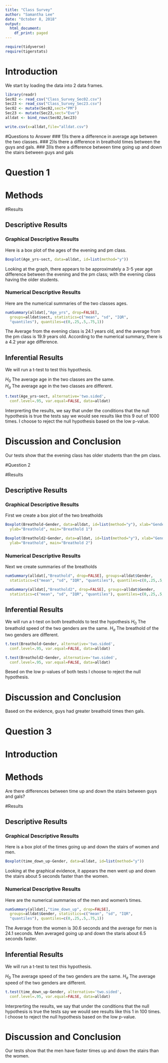 ```yaml
---
title: "Class Survey"
author: "Samantha Lee"
date: "October 8, 2018"
output:
  html_document:
    df_print: paged
---
```


```r
require(tidyverse)
require(tigerstats)

```

# Introduction

<!--In this section you explain what you are trying to show.  Where did the data come from?  What is the research or other question you are trying to answer?!-->
  
We start by loading the data into 2 data frames.

```r
library(readr)
Sec02 <- read_csv("Class_Survey_Sec02.csv")
Sec23 <- read_csv("Class_Survey_Sec23.csv")
Sec02 <- mutate(Sec02,sect="PM")
Sec23 <- mutate(Sec23,sect="Eve")
alldat <- bind_rows(Sec02,Sec23)
```

```r
write.csv(x=alldat,file="alldat.csv")
```




#Questions to Answer
### 1)Is there a difference in average age between the two classes.
### 2)Is there a difference in breathold times between the guys and gals.
### 3)Is there a difference between time going up and down the stairs between guys and gals



# Question 1



# Methods

<!--Decide on your methods:  use "variable analysis" or other appropriate descriptors.  Make sure to choose at least one graphical method and at least one numerical method.!-->




#Results

<!--Divide this section into two sub-sections:  One for your descriptive  results and one for your inferential results.!-->

## Descriptive Results

### Graphical Descriptive Results

<!--Graphical results here.  Make sure to show your code.  Provide appropriate labels for axes, giving units if possible, and provide a good title for the graph, too.  Use the graphical results to describe the patterns if any that exist in the data as focused toward the research question!-->


Here is a box plot of the ages of the evening and pm class.

```r
Boxplot(Age_yrs~sect, data=alldat, id=list(method="y"))
```


Looking at the graph, there appears to be approximately a 3-5 year age difference between the evening and the pm class; with the evening class having the older students.

### Numerical Descriptive Results

<!--Numerical results go here. Use the numerical results to describe the patterns if any that exist in the data as focused toward the research question!-->

Here are the numerical summaries of the two classes ages.

```r
numSummary(alldat[,"Age_yrs", drop=FALSE], 
  groups=alldat$sect, statistics=c("mean", "sd", "IQR", 
  "quantiles"), quantiles=c(0,.25,.5,.75,1))
```


The Average from the evening class is 24.1 years old, and the average from the pm class is 19.9 years old.
According to the numerical summary, there is a 4.2 year age difference.


## Inferential Results

<!--State hypothesis clearly.  Make sure your discussion of the inferential test covers all the aspects that the test output produces, such as test statistic, p-value etc.  Make a decision about the null hypothesis, explain the assumptions on which the selected test/procedure was based, and why the chosen procedure satisfys the assumptions and is appropriate to answer the research question!-->


We will run a t-test to test this hypothesis.

$H_0$ The average age in the two classes are the same.  
$H_a$ The average age in the two classes are different.

```r
t.test(Age_yrs~sect, alternative='two.sided', 
  conf.level=.95, var.equal=FALSE, data=alldat)
```


Interprerting the results, we say that under the conditions that the null hypothesis is true the tests say we would see results like this 9 out of 1000 times.  I choose to reject the null hypothesis based on the low p-value.


# Discussion and Conclusion

<!--Discussion and conclusion here.  If you found a relationship be sure to consider whether the relationship occurs because one of the variavbles causes the other, or whether they perhasps are related for some other reason.  Watch the chapter 6 videos from the GeorgeTown videos collection.!-->

Our tests show that the evening class has older students than the pm class.




#Question 2

#Results

<!--Divide this section into two sub-sections:  One for your descriptive  results and one for your inferential results.!-->

## Descriptive Results

### Graphical Descriptive Results

<!--Graphical results here.  Make sure to show your code.  Provide appropriate labels for axes, giving units if possible, and provide a good title for the graph, too.  Use the graphical results to describe the patterns if any that exist in the data as focused toward the research question!-->

First we create a box plot of the two breatholds
```r
Boxplot(Breathold~Gender, data=alldat, id=list(method="y"), xlab="Gender", 
  ylab="Breathold", main="Breathold 1")
```


```r
Boxplot(Breathold2~Gender, data=alldat, id=list(method="y"), xlab="Gender", 
  ylab="Breathold", main="Breathold 2")
```

### Numerical Descriptive Results

<!--Numerical results go here. Use the numerical results to describe the patterns if any that exist in the data as focused toward the research question!-->

Next we create summaries of the breatholds
```r
numSummary(alldat[,"Breathold", drop=FALSE], groups=alldat$Gender, 
  statistics=c("mean", "sd", "IQR", "quantiles"), quantiles=c(0,.25,.5,.75,1))
```

```r
numSummary(alldat[,"Breathold2", drop=FALSE], groups=alldat$Gender, 
  statistics=c("mean", "sd", "IQR", "quantiles"), quantiles=c(0,.25,.5,.75,1))
```





## Inferential Results

<!--State hypothesis clearly.  Make sure your discussion of the inferential test covers all the aspects that the test output produces, such as test statistic, p-value etc.  Make a decision about the null hypothesis, explain the assumptions on which the selected test/procedure was based, and why the chosen procedure satisfys the assumptions and is appropriate to answer the research question!-->

We will run a t-test on both breatholds to test the hypothesis
$H_0$ The breathold speed of the two genders are the same.
$H_a$ The breathold of the two genders are different.

```r
t.test(Breathold~Gender, alternative='two.sided', 
  conf.level=.95, var.equal=FALSE, data=alldat)
```



```r
t.test(Breathold2~Gender, alternative='two.sided', 
  conf.level=.95, var.equal=FALSE, data=alldat)
```

Besed on the low p-values of both tests I choose to reject the null hypothesis.


# Discussion and Conclusion

<!--Discussion and conclusion here.  If you found a relationship be sure to consider whether the relationship occurs because one of the variavbles causes the other, or whether they perhasps are related for some other reason.  Watch the chapter 6 videos from the GeorgeTown videos collection.!-->

Based on the evidence, guys had greater breathold times then gals.





# Question 3

# Introduction

<!--In this section you explain what you are trying to show.  Where did the data come from?  What is the research or other question you are trying to answer?!-->

# Methods

<!--Decide on your methods:  use "variable analysis" or other appropriate descriptors.  Make sure to choose at least one graphical method and at least one numerical method.!-->


Are there differences between time up and down the stairs between guys and gals?


#Results

<!--Divide this section into two sub-sections:  One for your descriptive  results and one for your inferential results.!-->

## Descriptive Results

### Graphical Descriptive Results

<!--Graphical results here.  Make sure to show your code.  Provide appropriate labels for axes, giving units if possible, and provide a good title for the graph, too.  Use the graphical results to describe the patterns if any that exist in the data as focused toward the research question!-->


Here is a box plot of the times going up and down the stairs of women and men.

```r
Boxplot(time_down_up~Gender, data=alldat, id=list(method="y"))
```


Looking at the graphical evidence, it appears the men went up and down the stairs about 5 seconds faster than the women.

### Numerical Descriptive Results

<!--Numerical results go here. Use the numerical results to describe the patterns if any that exist in the data as focused toward the research question!-->

Here are the numerical summaries of the men and women's times.

```r
numSummary(alldat[,"time_down_up", drop=FALSE], 
  groups=alldat$Gender, statistics=c("mean", "sd", "IQR", 
  "quantiles"), quantiles=c(0,.25,.5,.75,1))
```


The Average from the women is 30.6 seconds and the average for men is 24.1 seconds. Men averaged going up and down the staris about 6.5 seconds faster.


## Inferential Results

<!--State hypothesis clearly.  Make sure your discussion of the inferential test covers all the aspects that the test output produces, such as test statistic, p-value etc.  Make a decision about the null hypothesis, explain the assumptions on which the selected test/procedure was based, and why the chosen procedure satisfys the assumptions and is appropriate to answer the research question!-->


We will run a t-test to test this hypothesis.

$H_0$ The average speed of the two genders are the same.
$H_a$ The average speed of the two genders are different.

```r
t.test(time_down_up~Gender, alternative='two.sided', 
  conf.level=.95, var.equal=FALSE, data=alldat)
```




Interprerting the results, we say that under the conditions that the null hypothesis is true the tests say we would see results like this 1 in 100 times.  I choose to reject the null hypothesis based on the low p-value.


# Discussion and Conclusion

<!--Discussion and conclusion here.  If you found a relationship be sure to consider whether the relationship occurs because one of the variavbles causes the other, or whether they perhasps are related for some other reason.  Watch the chapter 6 videos from the GeorgeTown videos collection.!-->
Our tests show that the men have faster times up and down the stairs than the women.
